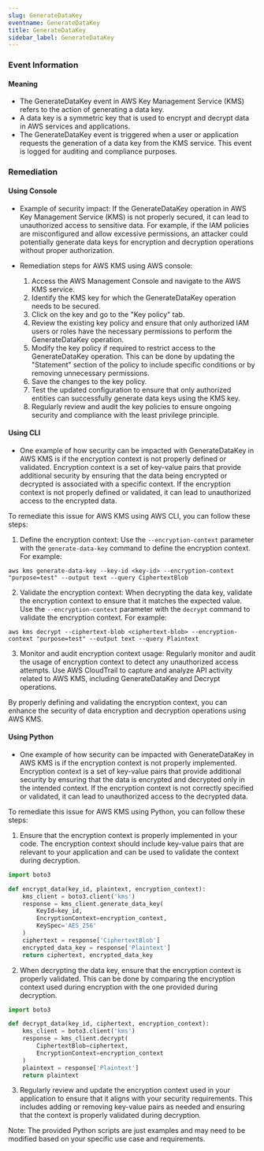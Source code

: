 ```yaml
--- 
slug: GenerateDataKey
eventname: GenerateDataKey
title: GenerateDataKey
sidebar_label: GenerateDataKey
---
```

                       
### Event Information

#### Meaning

- The GenerateDataKey event in AWS Key Management Service (KMS) refers to the action of generating a data key. 
- A data key is a symmetric key that is used to encrypt and decrypt data in AWS services and applications. 
- The GenerateDataKey event is triggered when a user or application requests the generation of a data key from the KMS service. This event is logged for auditing and compliance purposes.

### Remediation

#### Using Console

- Example of security impact: If the GenerateDataKey operation in AWS Key Management Service (KMS) is not properly secured, it can lead to unauthorized access to sensitive data. For example, if the IAM policies are misconfigured and allow excessive permissions, an attacker could potentially generate data keys for encryption and decryption operations without proper authorization.

- Remediation steps for AWS KMS using AWS console:
  1. Access the AWS Management Console and navigate to the AWS KMS service.
  2. Identify the KMS key for which the GenerateDataKey operation needs to be secured.
  3. Click on the key and go to the "Key policy" tab.
  4. Review the existing key policy and ensure that only authorized IAM users or roles have the necessary permissions to perform the GenerateDataKey operation.
  5. Modify the key policy if required to restrict access to the GenerateDataKey operation. This can be done by updating the "Statement" section of the policy to include specific conditions or by removing unnecessary permissions.
  6. Save the changes to the key policy.
  7. Test the updated configuration to ensure that only authorized entities can successfully generate data keys using the KMS key.
  8. Regularly review and audit the key policies to ensure ongoing security and compliance with the least privilege principle.

#### Using CLI

- One example of how security can be impacted with GenerateDataKey in AWS KMS is if the encryption context is not properly defined or validated. Encryption context is a set of key-value pairs that provide additional security by ensuring that the data being encrypted or decrypted is associated with a specific context. If the encryption context is not properly defined or validated, it can lead to unauthorized access to the encrypted data.

To remediate this issue for AWS KMS using AWS CLI, you can follow these steps:

1. Define the encryption context: Use the `--encryption-context` parameter with the `generate-data-key` command to define the encryption context. For example:
```
aws kms generate-data-key --key-id <key-id> --encryption-context "purpose=test" --output text --query CiphertextBlob
```

2. Validate the encryption context: When decrypting the data key, validate the encryption context to ensure that it matches the expected value. Use the `--encryption-context` parameter with the `decrypt` command to validate the encryption context. For example:
```
aws kms decrypt --ciphertext-blob <ciphertext-blob> --encryption-context "purpose=test" --output text --query Plaintext
```

3. Monitor and audit encryption context usage: Regularly monitor and audit the usage of encryption context to detect any unauthorized access attempts. Use AWS CloudTrail to capture and analyze API activity related to AWS KMS, including GenerateDataKey and Decrypt operations.

By properly defining and validating the encryption context, you can enhance the security of data encryption and decryption operations using AWS KMS.

#### Using Python

- One example of how security can be impacted with GenerateDataKey in AWS KMS is if the encryption context is not properly implemented. Encryption context is a set of key-value pairs that provide additional security by ensuring that the data is encrypted and decrypted only in the intended context. If the encryption context is not correctly specified or validated, it can lead to unauthorized access to the decrypted data.

To remediate this issue for AWS KMS using Python, you can follow these steps:

1. Ensure that the encryption context is properly implemented in your code. The encryption context should include key-value pairs that are relevant to your application and can be used to validate the context during decryption.

```python
import boto3

def encrypt_data(key_id, plaintext, encryption_context):
    kms_client = boto3.client('kms')
    response = kms_client.generate_data_key(
        KeyId=key_id,
        EncryptionContext=encryption_context,
        KeySpec='AES_256'
    )
    ciphertext = response['CiphertextBlob']
    encrypted_data_key = response['Plaintext']
    return ciphertext, encrypted_data_key
```

2. When decrypting the data key, ensure that the encryption context is properly validated. This can be done by comparing the encryption context used during encryption with the one provided during decryption.

```python
import boto3

def decrypt_data(key_id, ciphertext, encryption_context):
    kms_client = boto3.client('kms')
    response = kms_client.decrypt(
        CiphertextBlob=ciphertext,
        EncryptionContext=encryption_context
    )
    plaintext = response['Plaintext']
    return plaintext
```

3. Regularly review and update the encryption context used in your application to ensure that it aligns with your security requirements. This includes adding or removing key-value pairs as needed and ensuring that the context is properly validated during decryption.

Note: The provided Python scripts are just examples and may need to be modified based on your specific use case and requirements.


 